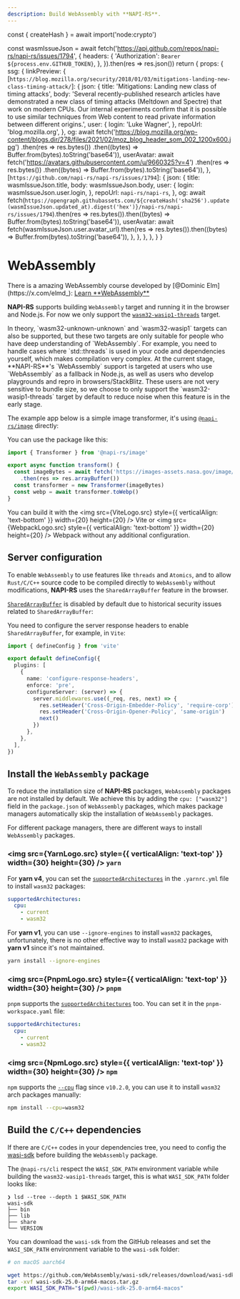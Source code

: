 ```yaml
---
description: Build WebAssembly with **NAPI-RS**.
---
```




  const { createHash } = await import('node:crypto')

  const wasmIssueJson = await fetch('https://api.github.com/repos/napi-rs/napi-rs/issues/1794', {
    headers: {
      'Authorization': `Bearer ${process.env.GITHUB_TOKEN}`,
    },
  }).then(res => res.json())
  return {
    props: {
      ssg: {
        linkPreview: {
          [`https://blog.mozilla.org/security/2018/01/03/mitigations-landing-new-class-timing-attack/`]: {
            json: {
              title: 'Mitigations: Landing new class of timing attacks',
              body: 'Several recently-published research articles have demonstrated a new class of timing attacks (Meltdown and Spectre) that work on modern CPUs.  Our internal experiments confirm that it is possible to use similar techniques from Web content to read private information between different origins.',
              user: {
                login: 'Luke Wagner',
              },
              repoUrl: 'blog.mozilla.org',
            },
            og: await fetch('https://blog.mozilla.org/wp-content/blogs.dir/278/files/2021/02/moz_blog_header_som_002_1200x600.jpg')
              .then(res => res.bytes())
              .then((bytes) => Buffer.from(bytes).toString('base64')),
            userAvatar: await fetch('https://avatars.githubusercontent.com/u/9660325?v=4')
              .then(res => res.bytes())
              .then((bytes) => Buffer.from(bytes).toString('base64')),
          },
          [`https://github.com/napi-rs/napi-rs/issues/1794`]: {
            json: {
              title: wasmIssueJson.title,
              body: wasmIssueJson.body,
              user: {
                login: wasmIssueJson.user.login,
              },
              repoUrl: `napi-rs/napi-rs`,
            },
            og: await fetch(`https://opengraph.githubassets.com/${createHash('sha256').update(wasmIssueJson.updated_at).digest('hex')}/napi-rs/napi-rs/issues/1794`).then(res => res.bytes()).then((bytes) => Buffer.from(bytes).toString('base64')),
            userAvatar: await fetch(wasmIssueJson.user.avatar_url).then(res => res.bytes()).then((bytes) => Buffer.from(bytes).toString('base64')),
          },
        },
      },
    },
  }
}

# WebAssembly

<Callout type="info">
  There is a amazing WebAssembly course developed by [@Dominic Elm](https://x.com/elmd_): <a style={{ color: 'var(--color-indigo-400)', textDecorationLine: 'underline' }} href="https://learn-wasm.dev/?via=brooklyn" target="_blank">Learn **WebAssembly**</a>
</Callout>

**NAPI-RS** supports building `WebAssembly` target and running it in the browser and Node.js. For now we only support the [`wasm32-wasip1-threads`](https://doc.rust-lang.org/rustc/platform-support/wasm32-wasip1-threads.html) target.

<Callout>
  In theory, `wasm32-unknown-unknown` and `wasm32-wasip1` targets can also be supported, but these two targets are only suitable for people who have deep understanding of `WebAssembly`. For example, you need to handle cases where `std::threads` is used in your code and dependencies yourself, which makes compilation very complex.
  At the current stage, **NAPI-RS**'s `WebAssembly` support is targeted at users who use `WebAssembly` as a fallback in Node.js, as well as users who develop playgrounds and repro in browsers/StackBlitz. These users are not very sensitive to bundle size, so we choose to only support the `wasm32-wasip1-threads` target by default to reduce noise when this feature is in the early stage.
</Callout>

The example app below is a simple image transformer, it's using [`@napi-rs/image`](https://github.com/Brooooooklyn/Image) directly:

<TransformImage />

You can use the package like this:

```ts
import { Transformer } from '@napi-rs/image'

export async function transform() {
  const imageBytes = await fetch('https://images-assets.nasa.gov/image/carina_nebula/carina_nebula~orig.png')
    .then(res => res.arrayBuffer())
  const transformer = new Transformer(imageBytes)
  const webp = await transformer.toWebp()
}
```

You can build it with the <img src={ViteLogo.src} style={{ verticalAlign: 'text-bottom' }} width={20} height={20} /> <span className="text-violet-500">Vite</span> or <img src={WebpackLogo.src} style={{ verticalAlign: 'text-bottom' }} width={20} height={20} /> <span className="text-sky-500">Webpack</span> without any additional configuration.

## Server configuration

To enable `WebAssembly` to use features like `threads` and `Atomics`, and to allow `Rust/C/C++` source code to be compiled directly to `WebAssembly` without modifications, **NAPI-RS** uses the `SharedArrayBuffer` feature in the browser.

[`SharedArrayBuffer`](https://developer.mozilla.org/en-US/docs/Web/JavaScript/Reference/Global_Objects/SharedArrayBuffer) is disabled by default due to historical security issues related to `SharedArrayBuffer`:

<LinkPreview href="https://blog.mozilla.org/security/2018/01/03/mitigations-landing-new-class-timing-attack/" />

You need to configure the server response headers to enable `SharedArrayBuffer`, for example, in `Vite`:

```ts filename="vite.config.ts"
import { defineConfig } from 'vite'

export default defineConfig({
  plugins: [
    {
      name: 'configure-response-headers',
      enforce: 'pre',
      configureServer: (server) => {
        server.middlewares.use((_req, res, next) => {
          res.setHeader('Cross-Origin-Embedder-Policy', 'require-corp')
          res.setHeader('Cross-Origin-Opener-Policy', 'same-origin')
          next()
        })
      },
    },
  ],
})
```

## Install the `WebAssembly` package

To reduce the installation size of **NAPI-RS** packages, `WebAssembly` packages are not installed by default. We achieve this by adding the `cpu: ["wasm32"]` field in the `package.json` of `WebAssembly` packages, which makes package managers automatically skip the installation of `WebAssembly` packages.

<LinkPreview href="https://github.com/napi-rs/napi-rs/issues/1794" />

For different package managers, there are different ways to install `WebAssembly` packages.

### <img src={YarnLogo.src} style={{ verticalAlign: 'text-top' }} width={30} height={30} /> `yarn`

For **yarn v4**, you can set the [`supportedArchitectures`](https://yarnpkg.com/configuration/yarnrc#supportedArchitectures) in the `.yarnrc.yml` file to install `wasm32` packages:

```yaml filename=".yarnrc.yml"
supportedArchitectures:
  cpu:
    - current
    - wasm32
```

For **yarn v1**, you can use `--ignore-engines` to install `wasm32` packages, unfortunately, there is no other effective way to install `wasm32` package with **yarn v1** since it's not maintained.

```bash
yarn install --ignore-engines
```

### <img src={PnpmLogo.src} style={{ verticalAlign: 'text-top' }} width={30} height={30} /> `pnpm`

`pnpm` supports the [`supportedArchitectures`](https://pnpm.io/settings#supportedarchitectures) too. You can set it in the `pnpm-workspace.yaml` file:

```yaml filename="pnpm-workspace.yaml"
supportedArchitectures:
  cpu:
    - current
    - wasm32
```

### <img src={NpmLogo.src} style={{ verticalAlign: 'text-top' }} width={30} height={30} /> `npm`

`npm` supports the [`--cpu`](https://docs.npmjs.com/cli/v11/commands/npm-install#cpu) flag since `v10.2.0`, you can use it to install `wasm32` arch packages manually:

```bash
npm install --cpu=wasm32
```

## Build the `C/C++` dependencies

If there are `C/C++` codes in your dependencies tree, you need to config the [wasi-sdk](https://github.com/WebAssembly/wasi-sdk) before building the `WebAssembly` package.

The `@napi-rs/cli` respect the `WASI_SDK_PATH` environment variable while building the `wasm32-wasip1-threads` target, this is what `WASI_SDK_PATH` folder looks like:

```
❯ lsd --tree --depth 1 $WASI_SDK_PATH
wasi-sdk
├── bin
├── lib
├── share
└── VERSION
```

You can download the `wasi-sdk` from the GitHub releases and set the `WASI_SDK_PATH` environment variable to the `wasi-sdk` folder:

```bash
# on macOS aarch64

wget https://github.com/WebAssembly/wasi-sdk/releases/download/wasi-sdk-25/wasi-sdk-25.0-arm64-macos.tar.gz
tar -xvf wasi-sdk-25.0-arm64-macos.tar.gz
export WASI_SDK_PATH="$(pwd)/wasi-sdk-25.0-arm64-macos"
```
